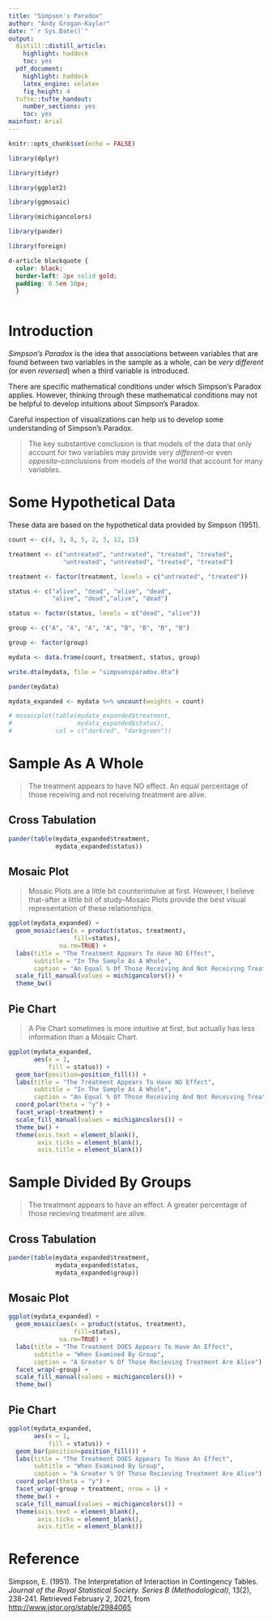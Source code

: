 ```yaml
---
title: "Simpson's Paradox"
author: "Andy Grogan-Kaylor"
date: "`r Sys.Date()`"
output:
  distill::distill_article:
    highlight: haddock
    toc: yes
  pdf_document: 
    highlight: haddock
    latex_engine: xelatex
    fig_height: 4
  tufte::tufte_handout:
    number_sections: yes
    toc: yes
mainfont: Arial
---
```


```r

knitr::opts_chunk$set(echo = FALSE)

library(dplyr)

library(tidyr)

library(ggplot2)

library(ggmosaic)

library(michigancolors)

library(pander)

library(foreign)

```


```css

d-article blockquote {
  color: black;
  border-left: 2px solid gold; 
  padding: 0.5em 10px;
  }
  
```

# Introduction

*Simpson's Paradox* is the idea that associations between variables that are found between two variables in the sample as a whole, can be *very different* (or even *reversed*) when a third variable is introduced.

There are specific mathematical conditions under which Simpson's Paradox applies. However, thinking through these mathematical conditions may not be helpful to develop intuitions about Simpson's Paradox.

Careful inspection of visualizations can help us to develop some understanding of Simpson's Paradox.

> The key substantive conclusion is that models of the data that only account for two variables may provide *very different*--or even *opposite*--conclusions from models of the world that account for many variables.

# Some Hypothetical Data

These data are based on the hypothetical data provided by Simpson (1951).

```r

count <- c(4, 3, 8, 5, 2, 3, 12, 15)

treatment <- c("untreated", "untreated", "treated", "treated",
               "untreated", "untreated", "treated", "treated")

treatment <- factor(treatment, levels = c("untreated", "treated"))

status <- c("alive", "dead", "alive", "dead",
            "alive", "dead","alive", "dead")

status <- factor(status, levels = c("dead", "alive"))

group <- c("A", "A", "A", "A", "B", "B", "B", "B")

group <- factor(group)

mydata <- data.frame(count, treatment, status, group)

write.dta(mydata, file = "simpsonsparadox.dta")

pander(mydata)

```

```r

mydata_expanded <- mydata %>% uncount(weights = count)

```

```r

# mosaicplot(table(mydata_expanded$treatment, 
#                  mydata_expanded$status),
#            col = c("darkred", "darkgreen"))

```

# Sample As A Whole

> The treatment appears to have NO effect. An equal percentage of those receiving and not receiving treatment are alive.

## Cross Tabulation

```r

pander(table(mydata_expanded$treatment, 
             mydata_expanded$status))

```

## Mosaic Plot

> Mosaic Plots are a little bit counterintuive at first. However, I believe that--after a little bit of study--Mosaic Plots provide the best visual representation of these relationships.

```r

ggplot(mydata_expanded) + 
  geom_mosaic(aes(x = product(status, treatment), 
                  fill=status), 
              na.rm=TRUE) +
  labs(title = "The Treatment Appears To Have NO Effect",
       subtitle = "In The Sample As A Whole",
       caption = "An Equal % Of Those Receiving And Not Receiving Treatment Are Alive") +
  scale_fill_manual(values = michigancolors()) +
  theme_bw()

```

## Pie Chart

> A Pie Chart sometimes is more intuitive at first, but actually has less information than a Mosaic Chart.

```r

ggplot(mydata_expanded,
       aes(x = 1, 
           fill = status)) +
  geom_bar(position=position_fill()) +
  labs(title = "The Treatment Appears To Have NO Effect",
       subtitle = "In The Sample As A Whole",
       caption = "An Equal % Of Those Receiving And Not Receiving Treatment Are Alive") +
  coord_polar(theta = "y") +
  facet_wrap(~treatment) +
  scale_fill_manual(values = michigancolors()) +
  theme_bw() +
  theme(axis.text = element_blank(),
        axis.ticks = element_blank(),
        axis.title = element_blank())

```

# Sample Divided By Groups

> The treatment appears to have an effect. A greater percentage of those recieving treatment are alive.

## Cross Tabulation

```r

pander(table(mydata_expanded$treatment, 
             mydata_expanded$status, 
             mydata_expanded$group))

```

## Mosaic Plot

```r

ggplot(mydata_expanded) + 
  geom_mosaic(aes(x = product(status, treatment), 
                  fill=status), 
              na.rm=TRUE) +
  labs(title = "The Treatment DOES Appears To Have An Effect",
       subtitle = "When Examined By Group",
       caption = "A Greater % Of Those Recieving Treatment Are Alive") +
  facet_wrap(~group) +
  scale_fill_manual(values = michigancolors()) +
  theme_bw()

```

## Pie Chart

```r

ggplot(mydata_expanded,
       aes(x = 1, 
           fill = status)) +
  geom_bar(position=position_fill()) +
  labs(title = "The Treatment DOES Appears To Have An Effect",
       subtitle = "When Examined By Group",
       caption = "A Greater % Of Those Recieving Treatment Are Alive") +
  coord_polar(theta = "y") +
  facet_wrap(~group + treatment, nrow = 1) +
  theme_bw() +
  scale_fill_manual(values = michigancolors()) +
  theme(axis.text = element_blank(),
        axis.ticks = element_blank(),
        axis.title = element_blank())

```

# Reference

Simpson, E. (1951). The Interpretation of Interaction in Contingency Tables. *Journal of the Royal Statistical Society. Series B (Methodological)*, 13(2), 238-241. Retrieved February 2, 2021, from [http://www.jstor.org/stable/2984065](http://www.jstor.org/stable/2984065)

